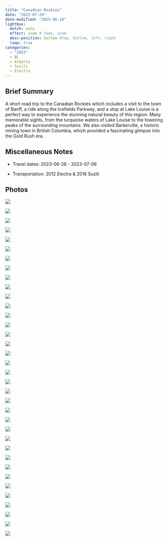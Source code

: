 ```yaml
---
title: "Canadian Rockies"
date: "2023-07-29"
date-modified: "2025-06-16"
lightbox:
  match: auto
  effect: zoom # fade, zoom
  desc-position: bottom #top, bottom, left, right
  loop: true
categories:
  - "2023"
  - BC
  - Alberta
  - Suzili
  - Electra
---
```


## Brief Summary

A short road trip to the Canadian Rockies which includes a visit to the town of Banff, a ride along the Icefields Parkway, and a stop at Lake Louise is a perfect way to experience the stunning natural beauty of this region. Many memorable sights, from the turquoise waters of Lake Louise to the towering peaks of the surrounding mountains. We also visited Barkerville, a historic mining town in British Columbia, which provided a fascinating glimpse into the Gold Rush era.

## Miscellaneous Notes

-   Travel dates: 2023-06-26 - 2023-07-06

-   Transportation: 2012 Electra & 2018 Suzili

## Photos

![](images/rockies24.jpeg){group="my-gallery"}

![](images/rockies47.jpeg){group="my-gallery"}

![](images/rockies46.jpeg){group="my-gallery"}

![](images/rockies45.jpeg){group="my-gallery"}

![](images/rockies44.jpeg){group="my-gallery"}

![](images/rockies43.jpeg){group="my-gallery"}

![](images/rockies42.jpeg){group="my-gallery"}

![](images/rockies41.jpeg){group="my-gallery"}

![](images/rockies40.jpeg){group="my-gallery"}

![](images/rockies39.jpeg){group="my-gallery"}

![](images/rockies38.jpeg){group="my-gallery"}

![](images/rockies37.jpeg){group="my-gallery"}

![](images/rockies36.jpeg){group="my-gallery"}

![](images/rockies35.jpeg){group="my-gallery"}

![](images/rockies34.jpeg){group="my-gallery"}

![](images/rockies33.jpeg){group="my-gallery"}

![](images/rockies32.jpeg){group="my-gallery"}

![](images/rockies31.jpeg){group="my-gallery"}

![](images/rockies30.jpeg){group="my-gallery"}

![](images/rockies29.jpeg){group="my-gallery"}

![](images/rockies27.jpeg){group="my-gallery"}

![](images/rockies26.jpeg){group="my-gallery"}

![](images/rockies25.jpeg){group="my-gallery"}

![](images/rockies22.jpeg){group="my-gallery"}

![](images/rockies21.jpeg){group="my-gallery"}

![](images/rockies20.jpeg){group="my-gallery"}

![](images/rockies19.jpeg){group="my-gallery"}

![](images/rockies18.jpeg){group="my-gallery"}

![](images/rockies17.jpeg){group="my-gallery"}

![](images/rockies16.jpeg){group="my-gallery"}

![](images/rockies15.jpeg){group="my-gallery"}

![](images/rockies14.jpeg){group="my-gallery"}

![](images/rockies13.jpeg){group="my-gallery"}

![](images/rockies12.jpeg){group="my-gallery"}

![](images/rockies11.jpeg){group="my-gallery"}

![](images/rockies10.jpeg){group="my-gallery"}
